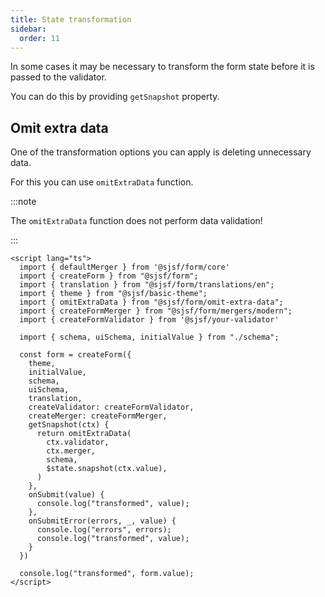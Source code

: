 ```yaml
---
title: State transformation
sidebar:
  order: 11
---
```


In some cases it may be necessary to transform the form state before it is passed to the validator.

You can do this by providing `getSnapshot` property.

## Omit extra data

One of the transformation options you can apply is deleting unnecessary data.

For this you can use `omitExtraData` function.

:::note

The `omitExtraData` function does not perform data validation!

:::

```svelte
<script lang="ts">
  import { defaultMerger } from '@sjsf/form/core'
  import { createForm } from "@sjsf/form";
  import { translation } from "@sjsf/form/translations/en";
  import { theme } from "@sjsf/basic-theme";
  import { omitExtraData } from "@sjsf/form/omit-extra-data";
  import { createFormMerger } from "@sjsf/form/mergers/modern";
  import { createFormValidator } from '@sjsf/your-validator'

  import { schema, uiSchema, initialValue } from "./schema";
  
  const form = createForm({
    theme,
    initialValue,
    schema,
    uiSchema,
    translation,
    createValidator: createFormValidator,
    createMerger: createFormMerger,
    getSnapshot(ctx) {
      return omitExtraData(
        ctx.validator,
        ctx.merger,
        schema,
        $state.snapshot(ctx.value),
      )
    },
    onSubmit(value) {
      console.log("transformed", value);
    },
    onSubmitError(errors, _, value) {
      console.log("errors", errors);
      console.log("transformed", value);
    }
  })

  console.log("transformed", form.value);
</script>
```
